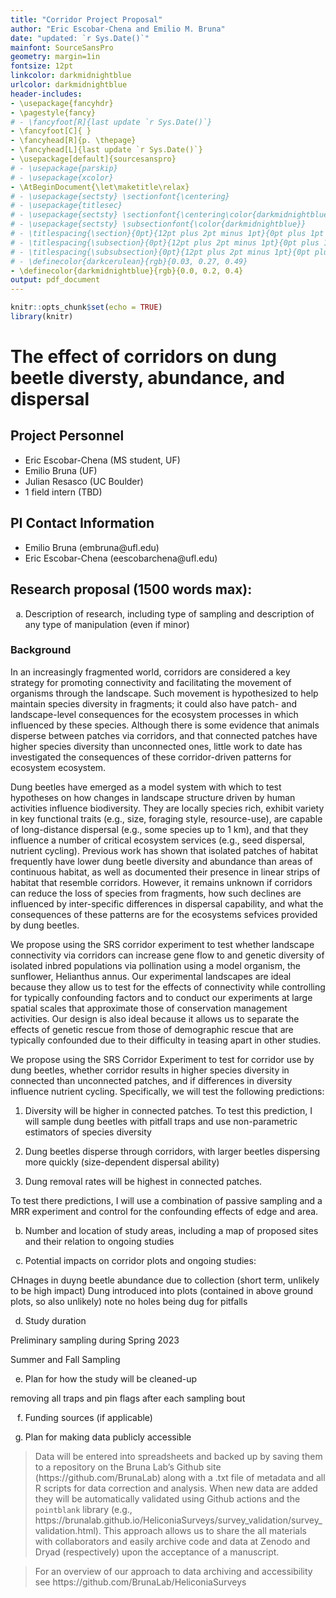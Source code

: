 ```yaml
---
title: "Corridor Project Proposal"
author: "Eric Escobar-Chena and Emilio M. Bruna"
date: "updated: `r Sys.Date()`"
mainfont: SourceSansPro
geometry: margin=1in
fontsize: 12pt
linkcolor: darkmidnightblue
urlcolor: darkmidnightblue
header-includes:
- \usepackage{fancyhdr}
- \pagestyle{fancy}
# - \fancyfoot[R]{last update `r Sys.Date()`}
- \fancyfoot[C]{ }
- \fancyhead[R]{p. \thepage}
- \fancyhead[L]{last update `r Sys.Date()`}
- \usepackage[default]{sourcesanspro}
# - \usepackage{parskip}
# - \usepackage{xcolor}
- \AtBeginDocument{\let\maketitle\relax}
# - \usepackage{sectsty} \sectionfont{\centering}
# - \usepackage{titlesec}
# - \usepackage{sectsty} \sectionfont{\centering\color{darkmidnightblue}}
# - \usepackage{sectsty} \subsectionfont{\color{darkmidnightblue}}
# - \titlespacing{\section}{0pt}{12pt plus 2pt minus 1pt}{0pt plus 1pt minus 1pt}
# - \titlespacing{\subsection}{0pt}{12pt plus 2pt minus 1pt}{0pt plus 1pt minus 1pt}
# - \titlespacing{\subsubsection}{0pt}{12pt plus 2pt minus 1pt}{0pt plus 1pt minus 1pt}
# - \definecolor{darkcerulean}{rgb}{0.03, 0.27, 0.49}
- \definecolor{darkmidnightblue}{rgb}{0.0, 0.2, 0.4}
output: pdf_document
---
```


```r
knitr::opts_chunk$set(echo = TRUE)
library(knitr)
```


# The effect of corridors on dung beetle diversty, abundance, and dispersal    

## Project Personnel 

- Eric Escobar-Chena (MS student, UF) 
- Emilio Bruna (UF)
- Julian Resasco (UC Boulder)
- 1 field intern (TBD)

## PI Contact Information 

- Emilio Bruna (embruna@ufl.edu)
- Eric Escobar-Chena (eescobarchena@ufl.edu)

## Research proposal (1500 words max): 

(a) Description of research, including type of sampling and description of any type of manipulation (even if minor) 

### Background

In an increasingly fragmented world, corridors are considered a key strategy for promoting connectivity and facilitating the movement of organisms through the landscape. Such movement is hypothesized to help maintain species diversity in fragments; it could also have patch- and landscape-level consequences for the ecosystem processes in which influenced by these species. Although there is some evidence that animals disperse between patches via corridors, and that connected patches have higher species diversity than unconnected ones, little work to date has investigated the consequences of these corridor-driven patterns for ecosystem ecosystem. 

Dung beetles have emerged as a model system with which to test hypotheses on how changes in landscape structure driven by human activities influence biodiversity. They are locally species rich, exhibit variety in key functional traits (e.g., size, foraging style, resource-use), are capable of long-distance dispersal (e.g., some species up to 1 km), and that they influence a number of critical ecosystem services (e.g., seed dispersal, nutrient cycling). Previous work has shown that isolated patches of habitat frequently have lower dung beetle diversity and abundance than areas of continuous habitat, as well as documented their presence in linear strips of habitat that resemble corridors. However, it remains unknown if corridors can reduce the loss of species from fragments, how such declines are influenced by inter-specific differences in dispersal capability, and what the consequences of these patterns are for the ecosystems sefvices provided by dung beetles. 

We propose using the SRS corridor experiment to test whether landscape connectivity via corridors can increase gene flow to and genetic diversity of isolated inbred populations via pollination using a model organism, the sunflower, Helianthus annus. Our experimental landscapes are ideal because they allow us to test for the effects of connectivity while controlling for typically confounding factors and to conduct our experiments at large spatial scales that approximate those of conservation management activities. Our design is also ideal because it allows us to separate the effects of genetic rescue from those of demographic rescue that are typically confounded due to their difficulty in teasing apart in other studies.

We propose using the SRS Corridor Experiment to test for corridor use by dung beetles, whether corridor results in higher species diversity in connected than unconnected patches, and if differences in diversity influence nutrient cycling. Specifically, we will test the following predictions:

1. Diversity will be higher in connected patches. To test this prediction, I will sample dung beetles with pitfall traps and use non-parametric estimators of species diversity

2. Dung beetles disperse through corridors, with larger beetles dispersing more quickly (size-dependent dispersal ability)

3. Dung removal rates will be highest in connected patches.   

To test there predictions, I will use a combination of passive sampling and a MRR experiment and control for the confounding effects of edge and area.  


(b) Number and location of study areas, including a map of proposed sites and their relation to ongoing studies

(c) Potential impacts on corridor plots and ongoing studies:


CHnages in duyng beetle abundance due to collection (short term, unlikely to be high impact)
Dung introduced into plots (contained in above ground plots, so also unlikely)
note no holes being dug for pitfalls


(d) Study duration 

Preliminary sampling during Spring 2023

Summer and Fall Sampling

(e) Plan for how the study will be cleaned-up

removing all traps and pin flags after each sampling bout

(f) Funding sources (if applicable)



(g) Plan for making data publicly accessible

> Data will be entered into spreadsheets and backed up by saving them to a repository on the Bruna Lab's Github site (https://github.com/BrunaLab)  along with a .txt file of metadata and all R scripts for data correction and analysis. When new data are added they will be automatically validated using  Github actions and the `pointblank` library (e.g., https://brunalab.github.io/HeliconiaSurveys/survey_validation/survey_validation.html). This approach allows us to share the all materials with collaborators and easily archive code and data at Zenodo and Dryad (respectively) upon the acceptance of a manuscript.

> For an overview of our approach to data archiving and accessibility see https://github.com/BrunaLab/HeliconiaSurveys
